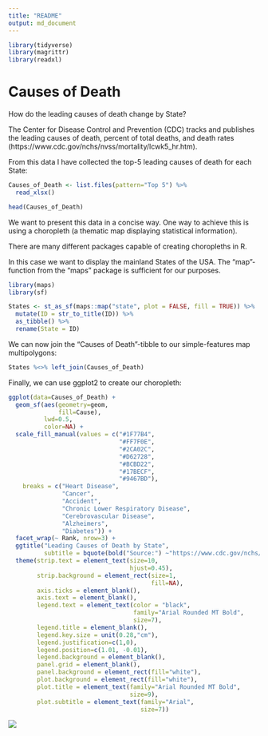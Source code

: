 ```yaml
---
title: "README"
output: md_document
---
```


```r
library(tidyverse)
library(magrittr)
library(readxl)
```

# Causes of Death

How do the leading causes of death change by State?

The Center for Disease Control and Prevention (CDC) tracks and publishes the leading causes of death, percent of total deaths, and death rates (https://www.cdc.gov/nchs/nvss/mortality/lcwk5_hr.htm).

From this data I have collected the top-5 leading causes of death for each State:

```r
Causes_of_Death <- list.files(pattern="Top 5") %>%
  read_xlsx()
```
```r
head(Causes_of_Death)
```

We want to present this data in a concise way. One way to achieve this is using a choropleth (a thematic map displaying statistical information).

There are many different packages capable of creating choropleths in R.

In this case we want to display the mainland States of the USA. The "map"-function from the "maps" package is sufficient for our purposes.

```r
library(maps)
library(sf)
```
```r
States <- st_as_sf(maps::map("state", plot = FALSE, fill = TRUE)) %>%
  mutate(ID = str_to_title(ID)) %>%
  as_tibble() %>%
  rename(State = ID)
```

We can now join the "Causes of Death"-tibble to our simple-features map multipolygons:

```r
States %<>% left_join(Causes_of_Death)
```

Finally, we can use ggplot2 to create our choropleth:

```r
ggplot(data=Causes_of_Death) +
  geom_sf(aes(geometry=geom,
              fill=Cause),
          lwd=0.5,
          color=NA) +
  scale_fill_manual(values = c("#1F77B4",
                               "#FF7F0E",
                               "#2CA02C",
                               "#D62728",
                               "#BCBD22",
                               "#17BECF",
                               "#9467BD"),
    breaks = c("Heart Disease",
               "Cancer",
               "Accident",
               "Chronic Lower Respiratory Disease",
               "Cerebrovascular Disease",
               "Alzheimers",
               "Diabetes")) +
  facet_wrap(~ Rank, nrow=3) +
  ggtitle("Leading Causes of Death by State",
          subtitle = bquote(bold("Source:") ~"https://www.cdc.gov/nchs/nvss/mortality/lcwk5_hr.htm")) +
  theme(strip.text = element_text(size=10,
                                  hjust=0.45),
        strip.background = element_rect(size=1,
                                        fill=NA),
        axis.ticks = element_blank(),
        axis.text = element_blank(),
        legend.text = element_text(color = "black",
                                   family="Arial Rounded MT Bold",
                                   size=7),
        legend.title = element_blank(),
        legend.key.size = unit(0.28,"cm"),
        legend.justification=c(1,0), 
        legend.position=c(1.01, -0.01),  
        legend.background = element_blank(),
        panel.grid = element_blank(),
        panel.background = element_rect(fill="white"),
        plot.background = element_rect(fill="white"),
        plot.title = element_text(family="Arial Rounded MT Bold",
                                  size=9),
        plot.subtitle = element_text(family="Arial",
                                     size=7))
```

<img src="Cause of Death by State.png"/>
